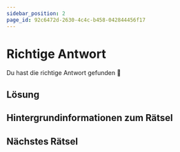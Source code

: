 ```yaml
---
sidebar_position: 2
page_id: 92c6472d-2630-4c4c-b458-042844456f17
---
```


# Richtige Antwort

Du hast die richtige Antwort gefunden 🥳
## Lösung

## Hintergrundinformationen zum Rätsel

## Nächstes Rätsel
